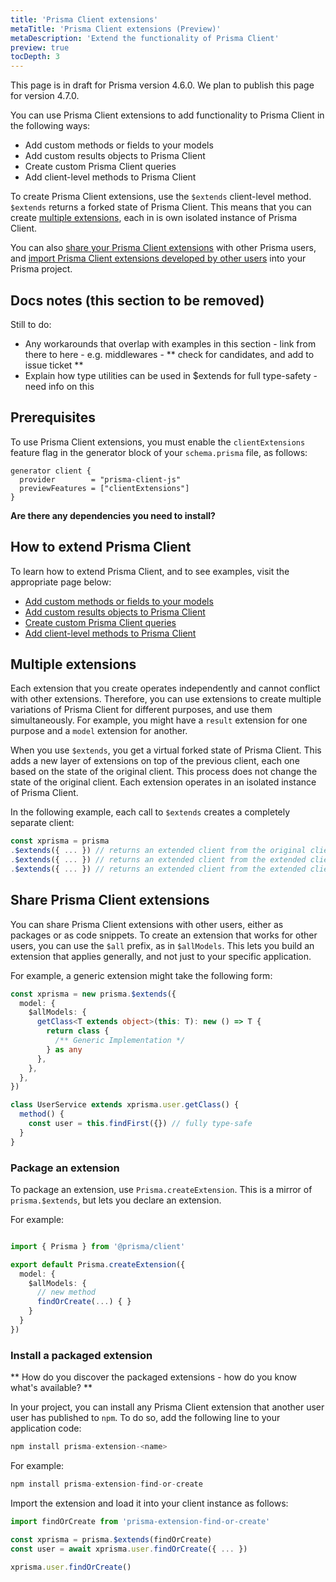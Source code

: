 ```yaml
---
title: 'Prisma Client extensions'
metaTitle: 'Prisma Client extensions (Preview)'
metaDescription: 'Extend the functionality of Prisma Client'
preview: true
tocDepth: 3
---
```


<TopBlock>

<Admonition type="info">

This page is in draft for Prisma version 4.6.0. We plan to publish this page for version 4.7.0.

</Admonition>

You can use Prisma Client extensions to add functionality to Prisma Client in the following ways:

- Add custom methods or fields to your models
- Add custom results objects to Prisma Client
- Create custom Prisma Client queries
- Add client-level methods to Prisma Client

To create Prisma Client extensions, use the `$extends` client-level method. `$extends` returns a forked state of Prisma Client. This means that you can create [multiple extensions](#multiple-extensions), each in is own isolated instance of Prisma Client.

You can also [share your Prisma Client extensions](#share-extensions) with other Prisma users, and [import Prisma Client extensions developed by other users](#install-a-packaged-extension) into your Prisma project.

</TopBlock>

## Docs notes (this section to be removed)

Still to do:

- Any workarounds that overlap with examples in this section - link from there to here - e.g. middlewares - ** check for candidates, and add to issue ticket **
- Explain how type utilities can be used in $extends for full type-safety - need info on this

## Prerequisites

To use Prisma Client extensions, you must enable the `clientExtensions` feature flag in the generator block of your `schema.prisma` file, as follows:

```prisma
generator client {
  provider        = "prisma-client-js"
  previewFeatures = ["clientExtensions"]
}
```

**Are there any dependencies you need to install?**

## How to extend Prisma Client

To learn how to extend Prisma Client, and to see examples, visit the appropriate page below:

- [Add custom methods or fields to your models](/concepts/components/prisma-client/client-extensions/client-extensions-model)
- [Add custom results objects to Prisma Client](/concepts/components/prisma-client/client-extensions/client-extensions-results)
- [Create custom Prisma Client queries](/concepts/components/prisma-client/client-extensions/client-extensions-query)
- [Add client-level methods to Prisma Client](/concepts/components/prisma-client/client-extensions/client-extensions-client)

## Multiple extensions

Each extension that you create operates independently and cannot conflict with other extensions. Therefore, you can use extensions to create multiple variations of Prisma Client for different purposes, and use them simultaneously. For example, you might have a `result` extension for one purpose and a `model` extension for another.

When you use `$extends`, you get a virtual forked state of Prisma Client. This adds a new layer of extensions on top of the previous client, each one based on the state of the original client. This process does not change the state of the original client. Each extension operates in an isolated instance of Prisma Client.

In the following example, each call to `$extends` creates a completely separate client:

```ts
const xprisma = prisma
.$extends({ ... }) // returns an extended client from the original client
.$extends({ ... }) // returns an extended client from the extended client
.$extends({ ... }) // returns an extended client from the extended client
```

## Share Prisma Client extensions

You can share Prisma Client extensions with other users, either as packages or as code snippets. To create an extension that works for other users, you can use the `$all` prefix, as in `$allModels`. This lets you build an extension that applies generally, and not just to your specific application.

For example, a generic extension might take the following form:

```ts
const xprisma = new prisma.$extends({
  model: {
    $allModels: {
      getClass<T extends object>(this: T): new () => T {
        return class {
          /** Generic Implementation */
        } as any
      },
    },
  },
})

class UserService extends xprisma.user.getClass() {
  method() {
    const user = this.findFirst({}) // fully type-safe
  }
}
```

### Package an extension

To package an extension, use `Prisma.createExtension`. This is a mirror of `prisma.$extends`, but lets you declare an extension.

For example:

```ts

import { Prisma } from '@prisma/client'

export default Prisma.createExtension({
  model: {
    $allModels: {
      // new method
      findOrCreate(...) { }
    }
  }
})
```

### Install a packaged extension

** How do you discover the packaged extensions - how do you know what's available? **

In your project, you can install any Prisma Client extension that another user user has published to `npm`. To do so, add the following line to your application code:

```ts
npm install prisma-extension-<name>
```

For example:

```ts
npm install prisma-extension-find-or-create
```

Import the extension and load it into your client instance as follows:

```ts
import findOrCreate from 'prisma-extension-find-or-create'

const xprisma = prisma.$extends(findOrCreate)
const user = await xprisma.user.findOrCreate({ ... })

xprisma.user.findOrCreate()
```
